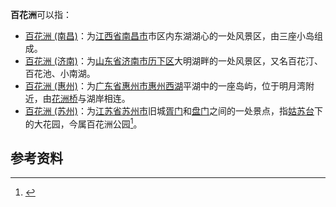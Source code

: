 '''百花洲'''可以指：

*[[百花洲_(南昌)|百花洲 (南昌)]]：为[[江西省|江西省]][[南昌市|南昌市]]市区内东湖湖心的一处风景区，由三座小岛组成。
*[[百花洲_(济南)|百花洲 (济南)]]：为[[山东省|山东省]][[济南市|济南市]][[历下区|历下区]]大明湖畔的一处风景区，又名百花汀、百花池、小南湖。
*[[百花洲_(惠州)|百花洲 (惠州)]]：为[[广东省|广东省]][[惠州市|惠州市]][[惠州西湖|惠州西湖]]平湖中的一座岛屿，位于明月湾附近，由[[花洲桥|花洲桥]]与湖岸相连。
*[[百花洲_(苏州)|百花洲 (苏州)]]：为[[江苏省|江苏省]][[苏州市|苏州市]]旧城[[胥门|胥门]]和[[盘门|盘门]]之间的一处景点，指[[姑苏台|姑苏台]]下的大花园，今属百花洲公园<ref>{{cite web|url=http://www.cguwan.com/A-22306.html|title=《姑苏城里姑苏台》|accessdate=2009-10-28|work=|publisher=博采资源库}}{{Dead link|date=2018年6月 |bot=InternetArchiveBot |fix-attempted=no }}</ref>。    

==参考资料 ==
{{reflist|2}}

{{disambig|Cat=三字地名消歧义}}